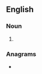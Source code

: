 ==English==

===Noun===
{{head|en|noun plural form}}

# {{plural of|hustle|lang=en}}

===Anagrams===
* {{anagrams|en|lushest|sleuths}}